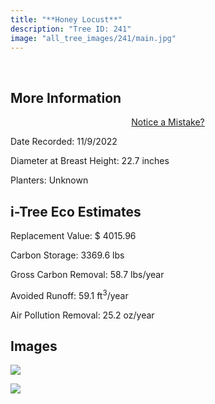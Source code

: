 ```yaml
---
title: "**Honey Locust**"
description: "Tree ID: 241"
image: "all_tree_images/241/main.jpg"
---
```


<br>

## **More Information**
::: column-margin
<center><a class="button" href="https://forms.gle/W6f5nwYxrM33hF4f7">Notice a Mistake?</a></center>
:::


Date Recorded:  11/9/2022

Diameter at Breast Height:  22.7  inches

Planters:  Unknown

## **i-Tree Eco Estimates**


 Replacement Value: $ 4015.96

 Carbon Storage:  3369.6  lbs

 Gross Carbon Removal:  58.7  lbs/year

 Avoided Runoff:  59.1  ft<sup>3</sup>/year

 Air Pollution Removal:  25.2  oz/year

## **Images**


 ![](all_tree_images/241/IMG_7262.jpg)

 ![](all_tree_images/241/main.jpg)
